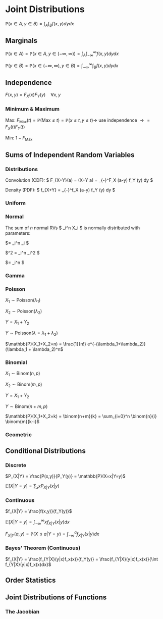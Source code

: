 # Joint Distributions

$\mathbb{P}(x \in A, y \in B) = \int_A \int_B f(x,y) dy dx$

## Marginals

$\mathbb{P}(x \in A) = \mathbb{P}(x \in A, y \in (-\infty, \infty)) = \int_A \int_{-\infty}^{\infty} f(x,y) dy dx$

$\mathbb{P}(y \in B) = \mathbb{P}(x \in (-\infty, \infty), y \in B) = \int_{-\infty}^{\infty} \int_B  f(x,y) dy dx$

## Independence

$F(x,y)=F_X(x)F_Y(y) \quad \forall x,y$

### Minimum & Maximum

Max: $F_{\text{Max}}(t)=\mathbb{P}(\text{Max} \leq t) = \mathbb{P}(x \leq t, y \leq t) \rightarrow$ use independence $\rightarrow = F_X(t)F_Y(t)$

Min: $1-F_{\text{Max}}$

## Sums of Independent Random Variables

### Distributions

Convolution (CDF): $ F_{X+Y}(a) = \mathbb{P}(X+Y \leq a) = \int_{-\infty}^\infty F_X (a-y) f_Y (y) dy $

Density (PDF): $ f_{X+Y} = \int_{-\infty}^\infty f_X (a-y) f_Y (y) dy $

### Uniform

### Normal

The sum of $n$ normal RVs $ \sum_i^n X_i $ is normally distributed with parameters:

$\mu = \sum_i^n \mu_i $

$\sigma^2 = \sum_i^n \sigma_i^2 $

$\sigma = \sqrt{\sum_i^n \sigma_i^2} \neq \sum_i^n \sqrt{\sigma_i^2} $

### Gamma

### Poisson

$X_1\sim\text{Poisson}(\lambda_1)$

$X_2\sim\text{Poisson}(\lambda_2)$

$Y = X_1+Y_2$

$Y\sim\text{Poisson}(\lambda= \lambda_1 + \lambda_2)$

$\mathbb{P}(X_1+X_2=n) = \frac{1}{n!} e^{-(\lambda_1+\lambda_2)} (\lambda_1 + \lambda_2)^n$

### Binomial 

$X_1\sim\text{Binom}(n,p)$

$X_2\sim\text{Binom}(m,p)$

$Y = X_1+Y_2$

$Y\sim\text{Binom}(n+m,p)$

$\mathbb{P}(X_1+X_2=k) = \binom{n+m}{k} = \sum_{i=0}^n \binom{n}{i} \binom{m}{k-i}$

### Geometric

## Conditional Distributions

### Discrete

$P_{X|Y} = \frac{P(x,y)}{P_Y(y)} = \mathbb{P}(X=x|Y=y)$

$\mathbb{E}[X|Y=y] = \displaystyle\sum_x x P_{X|Y}(x|y)$

### Continuous

$f_{X|Y} = \frac{f(x,y)}{f_Y(y)}$

$\mathbb{E}[X|Y=y] = \displaystyle\int_{-\infty}^\infty x f_{X|Y} (x|y) dx$

$F_{X|Y}(a,y) = \mathbb{P}(X \leq a | Y=y) = \displaystyle\int_{-\infty}^a f_{X|Y}(x|y) dx$

### Bayes' Theorem (Continuous)

$f_{X|Y} = \frac{f_{Y|X}(y|x)f_x(x)}{f_Y(y)} = \frac{f_{Y|X}(y|x)f_x(x)}{\int f_{Y|X}(y|x)f_x(x)dx}$

## Order Statistics

## Joint Distributions of Functions

### The Jacobian